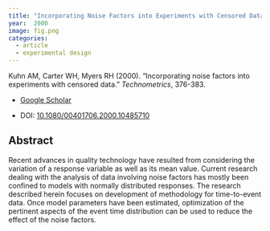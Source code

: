 ```yaml
---
title: "Incorporating Noise Factors into Experiments with Censored Data"
year:  2000 
image: fig.png
categories:
  - article
  - experimental design  
---
```


Kuhn AM, Carter WH, Myers RH (2000). “Incorporating noise factors into experiments with censored data.” _Technometrics_, 376-383.

- [Google Scholar](https://scholar.google.com/scholar?hl=en&as_sdt=0%2C7&q=Incorporating+noise+factors+into+experiments+with+censored+data2000&btnG=) 

- DOI: [10.1080/00401706.2000.10485710](https://doi.org/10.1080/00401706.2000.10485710)


## Abstract

Recent advances in quality technology have resulted from considering the variation of a response variable as well as its mean value. Current research dealing with the analysis of data involving noise factors has mostly been confined to models with normally distributed responses. The research described herein focuses on development of methodology for time-to-event data. Once model parameters have been estimated, optimization of the pertinent aspects of the event time distribution can be used to reduce the effect of the noise factors.
